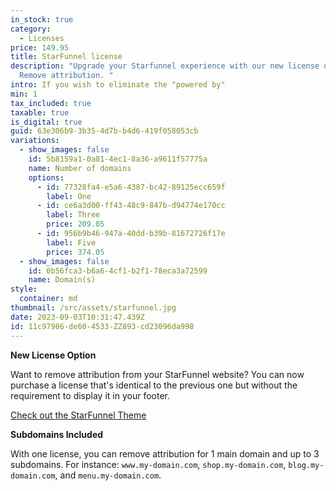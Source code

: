 ```yaml
---
in_stock: true
category:
  - Licenses
price: 149.95
title: StarFunnel license
description: "Upgrade your Starfunnel experience with our new license option.
  Remove attribution. "
intro: If you wish to eliminate the "powered by"
min: 1
tax_included: true
taxable: true
is_digital: true
guid: 63e306b9-3b35-4d7b-b4d6-419f058053cb
variations:
  - show_images: false
    id: 5b8159a1-0a81-4ec1-8a36-a9611f57775a
    name: Number of domains
    options:
      - id: 77328fa4-e5a6-4387-bc42-89125ecc659f
        label: One
      - id: ce6a3d00-ff43-48c9-847b-d94774e170cc
        label: Three
        price: 209.05
      - id: 956b9b46-947a-40dd-b39b-81672726f17e
        label: Five
        price: 374.05
  - show_images: false
    id: 0b56fca3-b6a6-4cf1-b2f1-78eca3a72599
    name: Domain(s)
style:
  container: md
thumbnail: /src/assets/starfunnel.jpg
date: 2023-09-03T10:31:47.439Z
id: 11c97986-de60-4533-ZZ893-cd23096da998
---
```


**New License Option**

Want to remove attribution from your StarFunnel website? You can now purchase a license that's identical to the previous one but without the requirement to display it in your footer.


[Check out the StarFunnel Theme](https://starfunnel.unfolding.io/)


**Subdomains Included**

With one license, you can remove attribution for 1 main domain and up to 3 subdomains. For instance: `www.my-domain.com`, `shop.my-domain.com`, `blog.my-domain.com`, and `menu.my-domain.com`.
